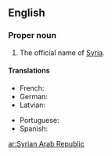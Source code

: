 ==English==
{{wikipedia}}

===Proper noun===
{{en-proper noun}}

# The official name of [[Syria]].

====Translations====
{{trans-top|Official name of Syria}}
* French: {{t|fr|République arabe syrienne|f}}
* German: {{t|de|Arabische Republik Syrien|f}}
* Latvian: {{t|lv|Sīrijas Arābu Republika|f}}
{{trans-mid}}
* Portuguese: {{t|pt|República Árabe Síria|f}}
* Spanish: {{t|es|República Árabe Siria|f}}
{{trans-bottom}}

[[ar:Syrian Arab Republic]]